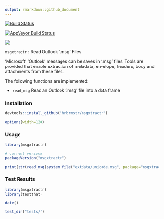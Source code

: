 ```yaml
---
output: rmarkdown::github_document
---
```

[![Build Status](https://travis-ci.org/hrbrmstr/msgxtractr.svg?branch=master)](https://travis-ci.org/hrbrmstr/msgxtractr)

[![AppVeyor Build Status](https://ci.appveyor.com/api/projects/status/github/hrbrmstr/msgxtractr?branch=master&svg=true)](https://ci.appveyor.com/project/hrbrmstr/msgxtractr)


![](img/card.png)

`msgxtractr` : Read Outlook '.msg' Files

'Microsoft' 'Outlook' messages can be saves in '.msg' files. Tools are provided that enable extraction of metadata, envelope, headers, body and attachments from these files.

The following functions are implemented:

- `read_msg`	Read an Outlook '.msg' file into a data frame

### Installation

```r
devtools::install_github("hrbrmstr/msgxtractr")
```

```r
options(width=120)
```

### Usage

```r
library(msgxtractr)

# current verison
packageVersion("msgxtractr")

print(str(read_msg(system.file("extdata/unicode.msg", package="msgxtractr"))))
```

### Test Results

```r
library(msgxtractr)
library(testthat)

date()

test_dir("tests/")
```

